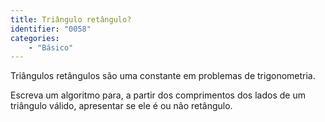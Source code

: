 ```yaml
---
title: Triângulo retângulo?
identifier: "0058"
categories:
    - "Básico"
---
```


::: {.exercicio}
Triângulos retângulos são uma constante em problemas de trigonometria.

Escreva um algoritmo para, a partir dos comprimentos dos lados de um triângulo válido, apresentar se ele é ou não retângulo.
:::